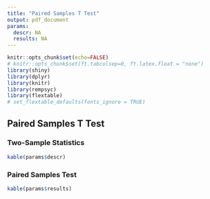 ```yaml
---
title: "Paired Samples T Test"
output: pdf_document
params:
  descr: NA
  results: NA
---
```


```r
knitr::opts_chunk$set(echo=FALSE)
# knitr::opts_chunk$set(ft.tabcolsep=0, ft.latex.float = "none")
library(shiny)
library(dplyr)
library(knitr)
library(rempsyc)
library(flextable)
# set_flextable_defaults(fonts_ignore = TRUE)
```

## Paired Samples T Test

### Two-Sample Statistics

```r
kable(params$descr)
```

### Paired Samples Test

```r
kable(params$results)
```
